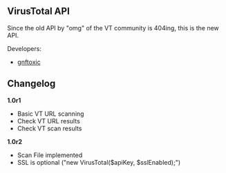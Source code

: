 ==VirusTotal API==

Since the old API by "omg" of the VT community is 404ing, this is the new API.

Developers:
* [[https://github.com/gnftoxic|gnftoxic]]

==Changelog==
'''1.0r1'''
* Basic VT URL scanning
* Check VT URL results
* Check VT scan results

'''1.0r2'''
* Scan File implemented
* SSL is optional ("new VirusTotal($apiKey, $sslEnabled);")